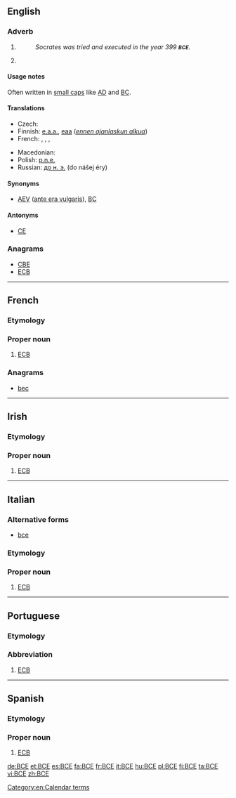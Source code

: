 {{also|B.C.E.|все|всё}}
==English==

===Adverb===
{{en-adv|-}}

# {{initialism of|before the [[Common Era]]}}
#: ''Socrates was tried and executed in the year 399 '''<small>BCE</small>'''.''
# {{initialism of|before the [[Christian Era]]}}

====Usage notes====
Often written in [[small caps]] like [[AD]] and [[BC]].

====Translations====
{{trans-top|before the common era}}
* Czech: {{t+|cs|př. n. l.}}
* Finnish: [[e.a.a.]], [[eaa]] (''[[ennen ajanlaskun alkua]]'')
* French: {{t-|fr|AÈC}}, {{t-|fr|aèc}}, {{t-|fr|avant l'ère commune}}, {{t+|fr|AEC}}
{{trans-mid}}
* Macedonian: {{t-|mk|п.н.е.|tr=pred nášata éra}}
* Polish: [[p.n.e.]] {{qualifier|przed naszą erą}}
* Russian: [[до н. э.]] (do nášej éry)
{{trans-bottom}}

====Synonyms====
* [[AEV]] ([[ante era vulgaris]]), [[BC]]

====Antonyms====
* [[CE]]

===Anagrams===
* [[CBE#English|CBE]]
* [[ECB#English|ECB]]

[[Category:en:Calendar terms]]

----

==French==

===Etymology===
{{initialism of|Banque centrale européenne||European Central Bank|lang=fr}}

===Proper noun===
{{fr-proper noun}}

# [[ECB]]

===Anagrams===
* [[bec#French|bec]]

----

==Irish==

===Etymology===
{{initialism of|Banc Ceannais Eorpach||European Central Bank|lang=ga}}

===Proper noun===
{{head|ga|proper noun|g=m}}

# [[ECB]]

----

==Italian==

===Alternative forms===
* [[bce]]

===Etymology===
{{initialism of|Banca Centrale Europea||European Central Bank|lang=it}}

===Proper noun===
{{it-proper noun}}

# [[ECB]]
----

==Portuguese==

===Etymology===
{{initialism of|Banco Central Europeu||European Central Bank|lang=pt}}

===Abbreviation===
{{head|pt|abbreviation}}

# [[ECB]]

----

==Spanish==

===Etymology===
{{initialism of|Banco Central Europeo||European Central Bank|lang=es}}

===Proper noun===
{{es-proper noun|m}}

# [[ECB]]

[[de:BCE]]
[[et:BCE]]
[[es:BCE]]
[[fa:BCE]]
[[fr:BCE]]
[[it:BCE]]
[[hu:BCE]]
[[pl:BCE]]
[[fi:BCE]]
[[ta:BCE]]
[[vi:BCE]]
[[zh:BCE]]